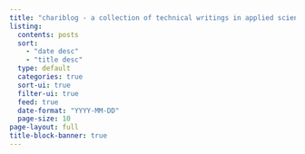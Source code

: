 ```yaml
---
title: "chariblog - a collection of technical writings in applied science"
listing:
  contents: posts
  sort: 
    - "date desc"
    - "title desc"
  type: default
  categories: true
  sort-ui: true
  filter-ui: true
  feed: true
  date-format: "YYYY-MM-DD"
  page-size: 10
page-layout: full
title-block-banner: true
---
```



